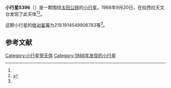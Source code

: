 {{Infobox planet
| bgcolour = #FFFFC0
| name = 5396
| symbol = 
| image = 
| caption = 
| discovery = yes
| discovery_ref = 
| discoverer = {{link-en|亨利·德波鸿诺|Henri Debehogne}}
| discovery_site = [[拉西拉天文台|拉西拉天文台]] 
| discovered = 1988年9月20日
| designations = yes
| mp_name = 
| named_after = 
| alt_names = 1988 SH1/ 1981 WD9 / 1990 GC
| mp_category = [[主带小行星|主带小行星]]
| orbit_ref = <ref name="a">[http://ssd.jpl.nasa.gov/sbdb.cgi?sstr=5396 5396] {{Wayback|url=http://ssd.jpl.nasa.gov/sbdb.cgi?sstr=5396 |date=20201124020555 }}，小行星數據庫瀏覽器（JPL Small-Body Database Browser）－[[美国国家航空航天局|美国国家航空航天局]]喷气推进实验室</ref>
| epoch = 2456400.5 (2013年4月18日更新)
| aphelion = {{convert|2.798476322947911|AU|km|3|abbr=on|lk=out}}
| perihelion = {{convert|1.994555683768599|AU|km|3|abbr=on}}
| semimajor = {{convert|2.396516003358255|AU|km|3|abbr=on}}
| eccentricity = 0.16772695
| period = 1355.092455 [[日|日]]<br />3.71[[儒略年|儒略年]]
| avg_speed = 
| inclination = 4.665047888393791
| asc_node = 204.9545751579592
| mean_anomaly = 
| arg_peri = 219.1914549906783
| satellites = 
| physical_characteristics = yes
| dimensions = 
| mass = 
| density = 
| surface_grav = 
| escape_velocity = 
| sidereal_day = 
| axial_tilt = 
| pole_ecliptic_lat = 
| pole_ecliptic_lon = 
| albedo = 
| temperatures= 
| temp_name1 = 
| mean_temp_1 = 
| max_temp_1 = 
| temp_name2 = 
| max_temp_2 = 
| spectral_type = 
| abs_magnitude = 219.1914549906783
}}

'''小行星5396'''（{{lang-en|5396}}）是一颗围绕[[太阳|太阳]][[公转|公转]]的[[小行星|小行星]]。1988年9月20日，{{link-en|亨利·德波鸿诺|Henri Debehogne}}在拉西拉天文台发现了此天体<ref name="a" /><ref>{{cite news|title=小行星列表|url=http://cfa-www.harvard.edu/iau/lists/NumberedMPs.txt|accessdate=2013-07-08|newspaper=哈佛大学|archive-date=2008-05-17|archive-url=https://web.archive.org/web/20080517010638/http://cfa-www.harvard.edu/iau/lists/NumberedMPs.txt|dead-url=no}}</ref>。

这颗小行星的[[绝对星等|绝对星等]]为219.1914549906783等<ref name="a" />。

==参考文献==
{{reflist}}
{{Minor Planet Number|[[小行星5395|小行星5395]]|[[小行星5397|小行星5397]]}}

{{小天体}}

[[Category:小行星带天体|Category:小行星带天体]]
[[Category:1988年发现的小行星|Category:1988年发现的小行星]]

{{asteroid-stub}}